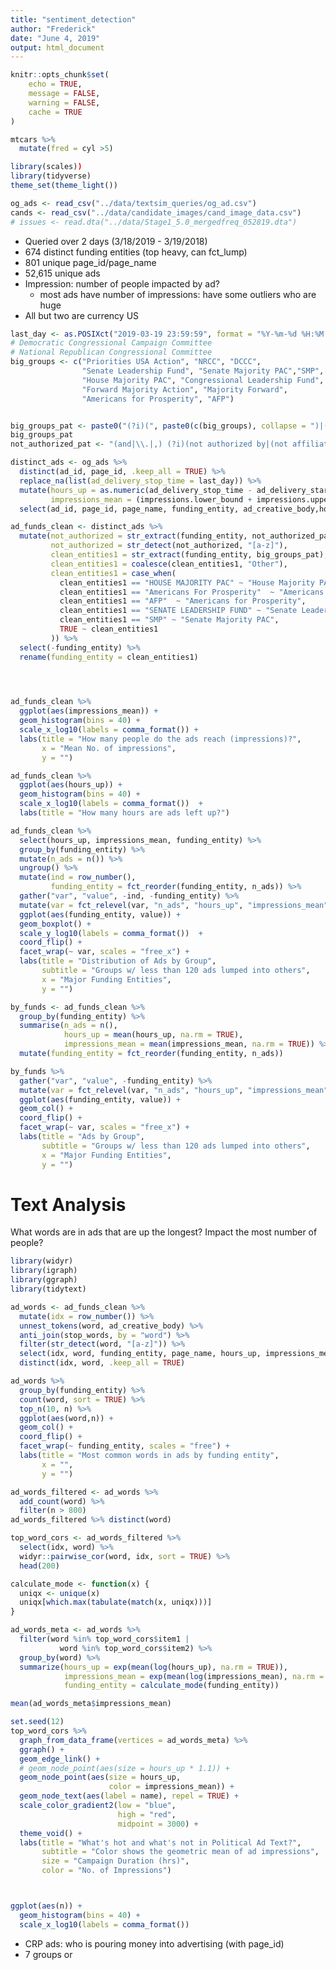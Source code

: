 ```yaml
---
title: "sentiment_detection"
author: "Frederick"
date: "June 4, 2019"
output: html_document
---
```


```r
knitr::opts_chunk$set(
	echo = TRUE,
	message = FALSE,
	warning = FALSE,
	cache = TRUE
)
```

```r
mtcars %>% 
  mutate(fred = cyl >5)
```

```r
library(scales))
library(tidyverse)
theme_set(theme_light())

og_ads <- read_csv("../data/textsim_queries/og_ad.csv")
cands <- read_csv("../data/candidate_images/cand_image_data.csv")
# issues <- read.dta("../data/Stage1_5.0_mergedfreq_052819.dta")

```


* Queried over 2 days (3/18/2019 - 3/19/2018)
* 674 distinct funding entities (top heavy, can fct_lump)
* 801 unique page_id/page_name
* 52,615 unique ads
* Impression: number of people impacted by ad?
  * most ads have number of impressions: have some outliers who are huge
* All but two are currency US


```r
last_day <- as.POSIXct("2019-03-19 23:59:59", format = "%Y-%m-%d %H:%M:%S", tz = "UTC")
# Democratic Congressional Campaign Committee
# National Republican Congressional Committee
big_groups <- c("Priorities USA Action", "NRCC", "DCCC", 
                "Senate Leadership Fund", "Senate Majority PAC","SMP",
                "House Majority PAC", "Congressional Leadership Fund", 
                "Forward Majority Action", "Majority Forward",
                "Americans for Prosperity", "AFP")


big_groups_pat <- paste0("(?i)(", paste0(c(big_groups), collapse = ")|("), ")(?-i)")
big_groups_pat
not_authorized_pat <- "(and|\\.|,) (?i)(not authorized by|(not affiliated with))(?-i) (.)*$"

distinct_ads <- og_ads %>% 
  distinct(ad_id, page_id, .keep_all = TRUE) %>% 
  replace_na(list(ad_delivery_stop_time = last_day)) %>% 
  mutate(hours_up = as.numeric(ad_delivery_stop_time - ad_delivery_start_time),
         impressions_mean = (impressions.lower_bound + impressions.upper_bound) / 2) %>% 
  select(ad_id, page_id, page_name, funding_entity, ad_creative_body,hours_up, impressions_mean)

ad_funds_clean <- distinct_ads %>% 
  mutate(not_authorized = str_extract(funding_entity, not_authorized_pat),
         not_authorized = str_detect(not_authorized, "[a-z]"),
         clean_entities1 = str_extract(funding_entity, big_groups_pat),
         clean_entities1 = coalesce(clean_entities1, "Other"),
         clean_entities1 = case_when(
           clean_entities1 == "HOUSE MAJORITY PAC" ~ "House Majority PAC",
           clean_entities1 == "Americans For Prosperity"  ~ "Americans for Prosperity",
           clean_entities1 == "AFP"  ~ "Americans for Prosperity",
           clean_entities1 == "SENATE LEADERSHIP FUND" ~ "Senate Leadership Fund",
           clean_entities1 == "SMP" ~ "Senate Majority PAC",
           TRUE ~ clean_entities1
         )) %>% 
  select(-funding_entity) %>% 
  rename(funding_entity = clean_entities1)
  



ad_funds_clean %>% 
  ggplot(aes(impressions_mean)) +
  geom_histogram(bins = 40) +
  scale_x_log10(labels = comma_format()) +
  labs(title = "How many people do the ads reach (impressions)?",
       x = "Mean No. of impressions",
       y = "")

ad_funds_clean %>% 
  ggplot(aes(hours_up)) +
  geom_histogram(bins = 40) +
  scale_x_log10(labels = comma_format())  + 
  labs(title = "How many hours are ads left up?") 

ad_funds_clean %>% 
  select(hours_up, impressions_mean, funding_entity) %>% 
  group_by(funding_entity) %>% 
  mutate(n_ads = n()) %>% 
  ungroup() %>% 
  mutate(ind = row_number(),
         funding_entity = fct_reorder(funding_entity, n_ads)) %>% 
  gather("var", "value", -ind, -funding_entity) %>% 
  mutate(var = fct_relevel(var, "n_ads", "hours_up", "impressions_mean")) %>% 
  ggplot(aes(funding_entity, value)) +
  geom_boxplot() +
  scale_y_log10(labels = comma_format())  + 
  coord_flip() + 
  facet_wrap(~ var, scales = "free_x") +
  labs(title = "Distribution of Ads by Group",
       subtitle = "Groups w/ less than 120 ads lumped into others",
       x = "Major Funding Entities",
       y = "")


```

```r
by_funds <- ad_funds_clean %>% 
  group_by(funding_entity) %>% 
  summarise(n_ads = n(), 
            hours_up = mean(hours_up, na.rm = TRUE),
            impressions_mean = mean(impressions_mean, na.rm = TRUE)) %>% 
  mutate(funding_entity = fct_reorder(funding_entity, n_ads))

by_funds %>% 
  gather("var", "value", -funding_entity) %>% 
  mutate(var = fct_relevel(var, "n_ads", "hours_up", "impressions_mean")) %>% 
  ggplot(aes(funding_entity, value)) +
  geom_col() + 
  coord_flip() + 
  facet_wrap(~ var, scales = "free_x") + 
  labs(title = "Ads by Group",
       subtitle = "Groups w/ less than 120 ads lumped into others",
       x = "Major Funding Entities",
       y = "")

```




# Text Analysis

What words are in ads that are up the longest? Impact the most number of people?
```r
library(widyr)
library(igraph)
library(ggraph)
library(tidytext)

ad_words <- ad_funds_clean %>% 
  mutate(idx = row_number()) %>% 
  unnest_tokens(word, ad_creative_body) %>% 
  anti_join(stop_words, by = "word") %>% 
  filter(str_detect(word, "[a-z]")) %>% 
  select(idx, word, funding_entity, page_name, hours_up, impressions_mean) %>% 
  distinct(idx, word, .keep_all = TRUE) 

ad_words %>% 
  group_by(funding_entity) %>% 
  count(word, sort = TRUE) %>% 
  top_n(10, n) %>% 
  ggplot(aes(word,n)) +
  geom_col() + 
  coord_flip() +
  facet_wrap(~ funding_entity, scales = "free") + 
  labs(title = "Most common words in ads by funding entity",
       x = "", 
       y = "")

```


```r
ad_words_filtered <- ad_words %>% 
  add_count(word) %>% 
  filter(n > 800)
ad_words_filtered %>% distinct(word)

top_word_cors <- ad_words_filtered %>% 
  select(idx, word) %>% 
  widyr::pairwise_cor(word, idx, sort = TRUE) %>% 
  head(200)

calculate_mode <- function(x) {
  uniqx <- unique(x)
  uniqx[which.max(tabulate(match(x, uniqx)))]
}

ad_words_meta <- ad_words %>% 
  filter(word %in% top_word_cors$item1 |
           word %in% top_word_cors$item2) %>% 
  group_by(word) %>% 
  summarize(hours_up = exp(mean(log(hours_up), na.rm = TRUE)),
            impressions_mean = exp(mean(log(impressions_mean), na.rm = TRUE)),
            funding_entity = calculate_mode(funding_entity)) 

mean(ad_words_meta$impressions_mean)

set.seed(12)
top_word_cors %>% 
  graph_from_data_frame(vertices = ad_words_meta) %>%
  ggraph() +
  geom_edge_link() +
  # geom_node_point(aes(size = hours_up * 1.1)) +
  geom_node_point(aes(size = hours_up,
                      color = impressions_mean)) +
  geom_node_text(aes(label = name), repel = TRUE) +
  scale_color_gradient2(low = "blue",
                        high = "red",
                        midpoint = 3000) + 
  theme_void() +
  labs(title = "What's hot and what's not in Political Ad Text?",
       subtitle = "Color shows the geometric mean of ad impressions",
       size = "Campaign Duration (hrs)",
       color = "No. of Impressions")



ggplot(aes(n)) +
  geom_histogram(bins = 40) + 
  scale_x_log10(labels = comma_format())
```


* CRP ads: who is pouring money into advertising (with page_id)
* 7 groups or